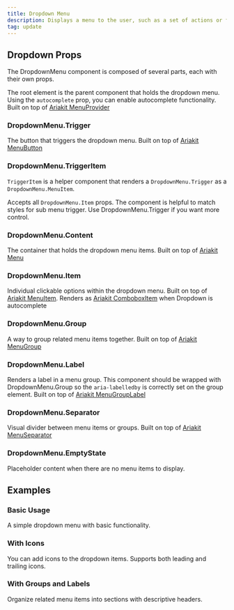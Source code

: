 ```yaml
---
title: Dropdown Menu
description: Displays a menu to the user, such as a set of actions or functions, triggered by a button.
tag: update
---
```



<Demo data={playground} />

## Dropdown Props

The DropdownMenu component is composed of several parts, each with their own props.

The root element is the parent component that holds the dropdown menu. Using the `autocomplete` prop, you can enable autocomplete functionality. Built on top of [Ariakit MenuProvider](https://ariakit.org/reference/menu-provider)

<auto-type-table path="./props.ts" name="DropdownMenuRootProps" />

### DropdownMenu.Trigger

The button that triggers the dropdown menu. Built on top of [Ariakit MenuButton](https://ariakit.org/reference/menu-button)

<auto-type-table path="./props.ts" name="DropdownMenuTriggerProps" />

### DropdownMenu.TriggerItem

`TriggerItem` is a helper component that renders a `DropdownMenu.Trigger` as a `DropdownMenu.MenuItem`.

Accepts all `DropdownMenu.Item` props. The component is helpful to match styles for sub menu trigger. Use DropdownMenu.Trigger if you want more control.

### DropdownMenu.Content

The container that holds the dropdown menu items. Built on top of [Ariakit Menu](https://ariakit.org/reference/menu)

<auto-type-table path="./props.ts" name="DropdownMenuContentProps" />

### DropdownMenu.Item

Individual clickable options within the dropdown menu. Built on top of [Ariakit MenuItem](https://ariakit.org/reference/menu-item). Renders as [Ariakit ComboboxItem](https://ariakit.org/reference/combobox-item) when Dropdown is autocomplete

<auto-type-table path="./props.ts" name="DropdownMenuItemProps" />

### DropdownMenu.Group

A way to group related menu items together. Built on top of [Ariakit MenuGroup](https://ariakit.org/reference/menu-group)

<auto-type-table path="./props.ts" name="DropdownMenuGroupProps" />

### DropdownMenu.Label

Renders a label in a menu group. This component should be wrapped with DropdownMenu.Group so the `aria-labelledby` is correctly set on the group element. Built on top of [Ariakit MenuGroupLabel](https://ariakit.org/reference/menu-group-label)

<auto-type-table path="./props.ts" name="DropdownMenuLabelProps" />

### DropdownMenu.Separator

Visual divider between menu items or groups. Built on top of [Ariakit MenuSeparator](https://ariakit.org/reference/menu-separator)

<auto-type-table path="./props.ts" name="DropdownMenuSeparatorProps" />

### DropdownMenu.EmptyState

Placeholder content when there are no menu items to display.

<auto-type-table path="./props.ts" name="DropdownMenuEmptyStateProps" />

## Examples

### Basic Usage

A simple dropdown menu with basic functionality.

<Demo data={basicDemo} />

### With Icons

You can add icons to the dropdown items. Supports both leading and trailing icons.

<Demo data={iconsDemo} />

### With Groups and Labels

Organize related menu items into sections with descriptive headers.

<Demo data={customDemo} />
